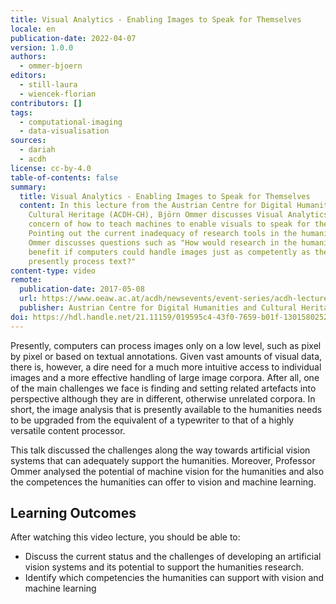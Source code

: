 ```yaml
---
title: Visual Analytics - Enabling Images to Speak for Themselves
locale: en
publication-date: 2022-04-07
version: 1.0.0
authors:
  - ommer-bjoern
editors:
  - still-laura
  - wiencek-florian
contributors: []
tags:
  - computational-imaging
  - data-visualisation
sources:
  - dariah
  - acdh
license: cc-by-4.0
table-of-contents: false
summary:
  title: Visual Analytics - Enabling Images to Speak for Themselves
  content: In this lecture from the Austrian Centre for Digital Humanities and
    Cultural Heritage (ACDH-CH), Björn Ommer discusses Visual Analytics's
    concern of how to teach machines to enable visuals to speak for themselves.
    Pointing out the current inadequacy of research tools in the humanities,
    Ommer discusses questions such as "How would research in the humanities
    benefit if computers could handle images just as competently as they
    presently process text?"
content-type: video
remote:
  publication-date: 2017-05-08
  url: https://www.oeaw.ac.at/acdh/newsevents/event-series/acdh-lecture-31
  publisher: Austrian Centre for Digital Humanities and Cultural Heritage (ACDH-CH)
doi: https://hdl.handle.net/21.11159/019595c4-43f0-7659-b01f-130158025218
---
```

Presently, computers can process images only on a low level, such as pixel by pixel or based on textual annotations. Given vast amounts of visual data, there is, however, a dire need for a much more intuitive access to individual images and a more effective handling of large image corpora. After all, one of the main challenges we face is finding and setting related artefacts into perspective although they are in different, otherwise unrelated corpora. In short, the image analysis that is presently available to the humanities needs to be upgraded from the equivalent of a typewriter to that of a highly versatile content processor.

This talk discussed the challenges along the way towards artificial vision systems that can adequately support the humanities. Moreover, Professor Ommer analysed the potential of machine vision for the humanities and also the competences the humanities can offer to vision and machine learning.

## Learning Outcomes

After watching this video lecture, you should be able to:

* Discuss the current status and the challenges of developing an artificial vision systems and its potential to support the humanities research.
* Identify which competencies the humanities can support with vision and machine learning

<VideoCard provider="youtube" id="AlOWZjD0vaA" title="Visual Analytics: Enabling Images to Speak for Themselves" src="/assets/content/assets/en/resources/external/visual-analytics-enabling-images-to-speak-for-themselves/acdh-ch-video.png" subtitle="Click here to view" />
